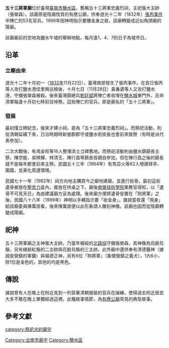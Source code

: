 {{coord|23.322797|120.273245|display=title}}
{{東亞廟宇
| name = 五十三將軍廟
| img = File:五十三將軍廟.jpg
| img_capt = 
| image_width = 250px
| location = {{ROC-TWN}}[[臺南市|臺南市]][[鹽水區|鹽水區]]水秀里土庫路74-25號{{r|祀神故事}}
| god = 張大主帥（[[張榮森|張榮森]]）
| type = 
| struct = 
| open_year = 道光十二年（1832年）後
| cere_date = 農曆十月初七{{r|祀神故事}}
|}}
{{Multiple image
|align=right
|direction = vertical
|width = 200
|image1 =五十三將軍廟神像.jpg
|caption1=五十三將軍廟張大主帥、二主帥、三主帥之神像。
|image2 =五十三將軍廟石碑.jpg
|caption2 =神像後方石碑
}}
'''五十三將軍廟'''位於臺灣[[臺南市|臺南市]][[鹽水區|鹽水區]]，舊稱五十三將軍忠義烈祠，主祀張大主帥（張榮森）{{r|祀神故事}}。該廟原是陰廟性質的有應公廟，供奉道光十二年（1832年）[[張丙事件|張丙事件]]中陣亡的53名官兵，1999年因神明指示要雕金身之故，該廟轉變成近似角頭廟的陽廟{{r|祀神故事}}。

該廟廟前的空地為鹽水牛墟的舉辦地點，每月逢1、4、7的日子為墟市日{{r|臺19}}。

== 沿革 ==
=== 立廟由來 ===
道光十二年十月初一（[[1832年臺灣|1832年]]11月22日），臺灣南部發生了張丙事件{{r|祀神故事}}{{r|新}}。在首日張丙等人攻打鹽水港佳里興巡檢後，十月七日（11月28日）黃番婆等人又攻打鹽水港，守備張榮森被殺{{r|祀神故事}}{{r|新}}。後來臺灣鎮總兵[[劉廷斌|劉廷斌]]將陣亡者收埋在[[鹽水城|鹽水城]]東門外，且命清軍每逢十月初七時前往悼祭{{r|祀神故事}}。這些陣亡的官兵，即是廟名的「五十三將軍」{{r|祀神故事}}。

=== 發展 ===
最初僅立碑紀念，後來才建小祠，是為「五十三將軍忠義烈祠」{{r|祀神故事}}。而祭祀活動，則從清朝延續下來，日治時期時新營郡郡守或鹽水街街長也會前來致祭（有時是派代表參加）{{r|祀神故事}}。

二次大戰後，有馮金旺等16人整理添土立碑舊地{{r|祀神故事}}。而祭祀活動則由鹽水鎮鎮長主祭，陳宗能、吳棋耀、林清玉、陳行昌等鎮長皆親自參加，但在陳行昌之後的鎮長就不是每年都會前來主祭{{r|祀神故事}}。民國五十三年（1964年）有馬亞火等62人增建拜亭、圍牆，並美化周邊環境{{r|祀神故事}}。

民國七十一年（1982年）祠方向地主購買今之廟地建廟，並進行撿骨{{r|祀神故事}}。最初這些遺骨被放在[[壓克力|壓克力]]盒內，擺放在供桌之下{{r|祀神故事}}。廟後[[南榮技術學院|南榮技術學院]]某教官得知，以「遺骨不可見天日」為由建議廟方妥為處理{{r|祀神故事}}。後來廟方便將遺骨安置在「狗將軍」之後{{r|祀神故事}}。民國八十八年（1999年）神明以手轎指示要「妝金身」，據說當夜還「現身」給該廟委員陳萬居看，後來陳萬居便以此形象請人雕刻神像{{r|祀神故事}}。該廟也因而從陰廟轉變成陽廟{{r|祀神故事}}。

== 祀神 ==
{{Multiple image
|align=right
|direction = vertical
|width = 200
|image1 =五十三將軍廟清德醫神.jpg
|caption1=五十三將軍廟清德醫神
|image2 =五十三將軍廟狗將軍.jpg
|caption2 =狗將軍
}}
五十三將軍廟之主神張大主帥，乃當年被殺的[[臺灣北路協|北路協]]守備張榮森，其神像為烏臉烏鬚，另有綠臉紅鬚的二主帥與花臉烏鬚的三主帥{{r|祀神故事}}。此外廟中還供奉有清德醫神（據說是營鎮的軍醫）與福德正神，另有6位「狗將軍」（象徵營鎮之義犬），1大6小，除1位是金色的，其他的均是黑色{{r|祀神故事}}。

== 傳說 ==
據說曾有人在晚上在附近見到一列穿著清朝服裝的官兵在操練，使得過去附近居民大多不敢在晚上單獨經過這裡{{r|祀神故事}}。此種故事情節，為[[有應公廟|有應公廟]]常見的典型故事{{r|祀神故事}}。

== 參考文獻 ==
{{reflist|refs=
<ref name="祀神故事">{{cite book|author=黄文博 |title=《南瀛祀神故事誌》|publisher=臺南縣政府 |isbn=978-986-01-7700-8 |date=2009-03 |pages=頁43─48 }}</ref>
<ref name="臺19">{{cite book|author=陳桂蘭 |title=《戀慕臺19：從鹽水到六甲頂》|publisher=臺南市政府文化局 |date=2014-12 |isbn=978-986-04-3023-3 |pages=頁64─65 }}</ref>
<ref name="新">{{cite book|author=卞鳳奎 編譯 |title=《新編[[南部臺灣誌|南部臺灣誌]]》 |publisher=博揚文化 |isbn=978-986654306-7 |date=2012-12 |pages=頁86、87}}</ref>
}}
 {{commonscat|Wushisan Jiangjun Temple}}
[[category:祭祀犬的廟宇|category:祭祀犬的廟宇]]
[[Category:台南市廟宇|Category:台南市廟宇]]
[[Category:鹽水區|Category:鹽水區]]